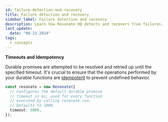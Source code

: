 ```yaml
---
id: failure-detection-and-recovery
title: Failure detection and recovery
sidebar_label: Failure detection and recovery
description: Learn how Resonate HQ detects and recovers from failures.
last_update:
  date: "08-23-2024"
tags:
  - concepts
---
```


**Timeouts and Idempotency**

Durable promises are attempted to be resolved and retried up until the specified timeout. It's crucial to ensure that the operations performed by your durable functions are [idempotent](https://blog.bitsrc.io/design-an-idempotent-api-in-2024-d4a3cf8d8bf2) to prevent undefined behavior.

```ts
const resonate = new Resonate({
  // Configures the default durable promise
  // timeout in ms, used for every function
  // executed by calling resonate.run.
  // Defaults to 1000.
  timeout: 5000,
});
```
